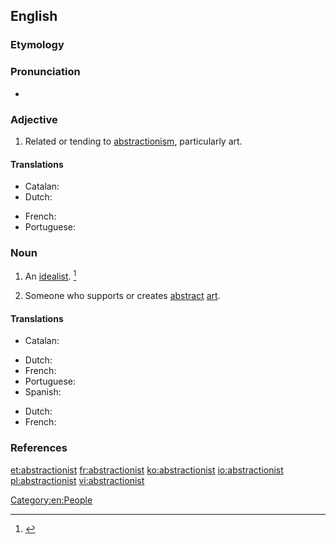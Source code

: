 ==English==

===Etymology===
{{suffix|abstraction|ist|lang=en}}

===Pronunciation===
* {{a|US}} {{IPA|/æbˈstɹæk.ʃən.əst/|lang=en}}

===Adjective===
{{en-adj}}

# Related or tending to [[abstractionism]], particularly art.

====Translations====
{{trans-top|Related to abstract art}}
* Catalan: {{t|ca|abstraccionista|m|f}}
* Dutch: {{t|nl|abstractionistisch}}
{{trans-mid}}
* French: {{t+|fr|abstractionniste|m|f}}
* Portuguese: {{t+|pt|abstracionista}}
{{trans-bottom}}

===Noun===
{{en-noun}}

# An [[idealist]]. {{defdate|First attested in the mid 19<sup>th</sup> century.}}<ref name=SOED>{{R:SOED5|page=10}}</ref>
#: {{rfquotek|Emerson}}
# Someone who supports or creates [[abstract]] [[art]].

====Translations====
{{trans-top|someone who paints or creates abstract art}}
* Catalan: {{t|ca|abstraccionista|m|f}}
{{trans-mid}}
* Dutch: {{t|nl|[[abstract]] [[kunstenaar]]|m}}
* French: {{t+|fr|abstractionniste|m|f}}
* Portuguese: {{t+|pt|abstracionista|m|f}}
* Spanish: {{t|es|abstraccionista|m|f}}
{{trans-bottom}}

{{trans-top|an idealist}}
* Dutch: {{t|nl|abstractionist|m}}
* French: {{t+|fr|idéaliste|m|f}}
{{trans-mid}}
{{trans-bottom}}

===References===
<references/>

[[Category:en:People]]

[[et:abstractionist]]
[[fr:abstractionist]]
[[ko:abstractionist]]
[[io:abstractionist]]
[[pl:abstractionist]]
[[vi:abstractionist]]